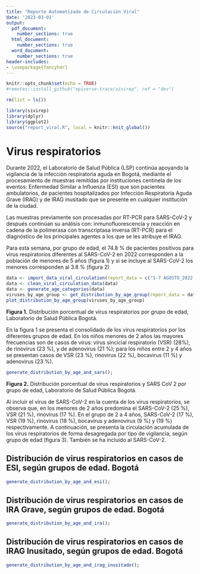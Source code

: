 ```yaml
---
title: "Reporte Automatizado de Circulación Viral"
date: '2023-03-01'
output:
  pdf_document: 
    number_sections: true
  html_document:
    number_sections: true
  word_document: 
    number_sections: true
header-includes:
- \usepackage{fancyhdr}
---
```


```r
knitr::opts_chunk$set(echo = TRUE)
#remotes::install_github("epiverse-trace/sivirep", ref = "dev")

rm(list = ls())

library(sivirep)
library(dplyr) 
library(ggplot2) 
source("report_viral.R", local = knitr::knit_global())
```

\pagenumbering{gobble}
\pagenumbering{arabic}

# Virus respiratorios

Durante 2022, el Laboratorio de Salud Pública (LSP) continúa apoyando la vigilancia de la infección respiratoria aguda en Bogotá, mediante el procesamiento de muestras remitidas por instituciones centinela de los eventos: Enfermedad Similar a Influenza (ESI) que son pacientes ambulatorios, de pacientes hospitalizados por Infección Respiratoria Aguda Grave (IRAG) y de IRAG inusitado que se presente en cualquier institución de la ciudad. 

Las muestras previamente son procesadas por RT-PCR para SARS-CoV-2 y después continúan 
su análisis con: inmunofluorescencia y reacción en cadena de la polimerasa con transcriptasa 
inversa (RT-PCR) para el diagnóstico de los principales agentes a los que se les atribuye el IRAG.

Para esta semana, por grupo de edad, el 74.8 % de pacientes positivos para virus respiratorios 
diferentes al SARS-CoV-2 en 2022 corresponden a la población de menores de 5 años (figura 1) 
y si se incluye al SARS-CoV-2 los menores corresponden al 3.8 % (figura 2)

```r

data <- import_data_viral_circulation(report_data = c("1-7 AGOSTO_2022.xlsx", "8-14 AGOSTO_2022.xlsx", "18 JULIO-24 JULIO_2022.xlsx", "25-31 JULIO_2022.xlsx"))
data <- clean_viral_circulation_data(data)
data <- generate_age_categories(data)
viruses_by_age_group <- get_distribution_by_age_group(report_data = data)
plot_distribution_by_age_group(viruses_by_age_group)

```
**Figura 1.** Distribución porcentual de virus respiratorios por grupo de edad, 
Laboratorio de Salud Pública Bogotá.

En la figura 1 se presenta el consolidado de los virus respiratorios por los diferentes grupos de edad. En los niños menores de 2 años las mayores frecuencias son de casos de virus: virus 
sincicial respiratorio (VSR) (28%), de rinovirus (23 %), y de adenovirus (21 %); para los niños entre 2 y 4 años se presentan casos de VSR (23 %), rinovirus (22 %), bocavirus (11 %) y adenovirus (23 %).

```r

generate_distribution_by_age_and_sars();

```
**Figura 2.**  Distribución porcentual de virus respiratorios y SARS CoV 2 por grupo de edad, 
Laboratorio de Salud Pública Bogotá.
\pagenumbering{arabic}

Al incluir el virus de SARS-CoV-2 en la cuenta de los virus respiratorios, se observa que, en 
los menores de 2 años predomina el SARS-CoV-2 (25 %), VSR (21 %), rinovirus (17 %). En el grupo de 2 a 4 años, SARS-CoV-2 (17 %), VSR (19 %), rinovirus (18 %), bocavirus y adenovirus (9 %) y (19 %) respectivamente. A continuación, se presenta la circulación acumulada de los virus respiratorios de forma desagregada por tipo de vigilancia, según grupo de edad (figura 3). También se ha incluido al SARS-CoV-2.

## Distribución de virus respiratorios en casos de ESI, según grupos de edad. Bogotá

```r
generate_distribution_by_age_and_esi();
```

## Distribución de virus respiratorios en casos de IRA Grave, según grupos de edad. Bogotá

```r

generate_distribution_by_age_and_ira();
```



## Distribución de virus respiratorios en casos de IRAG Inusitado, según grupos de edad. Bogotá

```r
generate_distribution_by_age_and_irag_inusitado();
```


